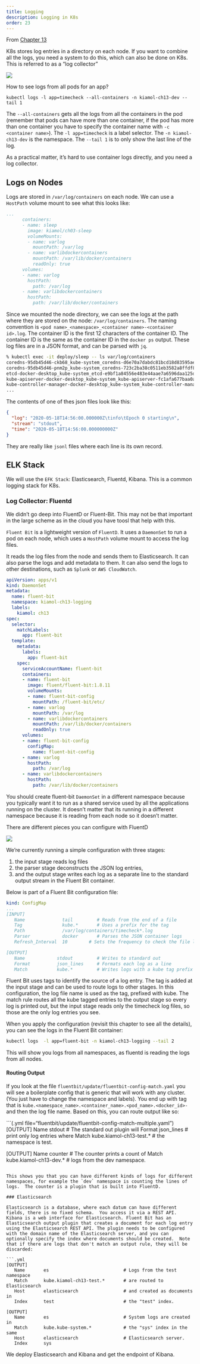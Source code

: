 ```yaml
---
title: Logging
description: Logging in K8s
order: 23
---
```


From [Chapter 13](https://livebook.manning.com/book/learn-kubernetes-in-a-month-of-lunches/chapter-13/)

K8s stores log entries in a directory on each node. If you want to combine all the logs, you need a system to do this, which can also be done on K8s.  This is referred to as a "log collector"

![](logging.png)


How to see logs from all pods for an app?

```
kubectl logs -l app=timecheck --all-containers -n kiamol-ch13-dev --tail 1
```

The `--all-containers` gets all the logs from all the containers in the pod (remember that pods can have more than one container, if the pod has more than one container you have to specify the container name with `-c <container name>`).  The `-l app=timecheck` is a label selector.  The `-n kiamol-ch13-dev` is the namespace.  The `--tail 1` is to only show the last line of the log.

As a practical matter, it's hard to use container logs directly, and you need a log collector. 


## Logs on Nodes

Logs are stored in `/var/log/containers` on each node.  We can use a `HostPath` volume mount to see what this looks like:

```.yaml
...
      containers:
      - name: sleep
        image: kiamol/ch03-sleep
        volumeMounts:
        - name: varlog
          mountPath: /var/log
        - name: varlibdockercontainers
          mountPath: /var/lib/docker/containers
          readOnly: true
      volumes:
      - name: varlog
        hostPath:
          path: /var/log
      - name: varlibdockercontainers
        hostPath:
          path: /var/lib/docker/containers
```

Since we mounted the node directory, we can see the logs at the path where they are stored on the node: `/var/log/containers`.  The naming convention is `<pod name>_<namespace>_<container name>-<container id>.log`.  The container ID is the first 12 characters of the container ID.  The container ID is the same as the container ID in the `docker ps` output.  These log files are in a JSON format, and can be parsed with `jq`.


```bash
% kubectl exec -it deploy/sleep -- ls var/log/containers
coredns-95db45d46-ckb68_kube-system_coredns-d6e70a7dabdc81bcd18d83595ae92f577036912cbf5ccb36fbf46cd95476ba0f.log
coredns-95db45d46-pnm2p_kube-system_coredns-723c2ba38c0511eb3582a8ffdf852195ae47385fc5aaddf6444888d23265b1a9.log
etcd-docker-desktop_kube-system_etcd-e9bf1a84556e483e44aae7a6596daa125d7b46c2df442f7d26b45a32de62af07.log
kube-apiserver-docker-desktop_kube-system_kube-apiserver-fc1afa677baa0aacfd6f9f9c5a675748ba2a383f17df4e99aaa8673116aa5a2e.log
kube-controller-manager-docker-desktop_kube-system_kube-controller-manager-2d3eba90c4496a5256e7f3e29a7fecf4dc5922db3364b216023806921b156fc7.log
...
```

The contents of one of thes json files look like this:

```json
{
  "log": "2020-05-18T14:56:00.000000Z\tinfo\tEpoch 0 starting\n",
  "stream": "stdout",
  "time": "2020-05-18T14:56:00.000000000Z"
}
```

They are really like `jsonl` files where each line is its own record.

## ELK Stack

We will use the `EFK Stack`: Elasticsearch, Fluentd, Kibana.  This is a common logging stack for K8s.

### Log Collector: Fluentd

:::{.callout-note}
We didn't go deep into FluentD or Fluent-Bit.  This may not be that important in the large scheme as in the cloud you have toosl that help with this.
:::

`Fluent Bit` is a lightweight version of `FluentD`.  It uses a `DaemonSet` to run a pod on each node, which uses a `HostPath` volume mount to access the log files.

It reads the log files from the node and sends them to Elasticsearch.  It can also parse the logs and add metadata to them.  It can also send the logs to other destinations, such as `Splunk` or `AWS CloudWatch`.

```.yml
apiVersion: apps/v1
kind: DaemonSet
metadata:
  name: fluent-bit
  namespace: kiamol-ch13-logging
  labels:
    kiamol: ch13
spec:
  selector:
    matchLabels:
      app: fluent-bit
  template:
    metadata:
      labels:
        app: fluent-bit
    spec:
      serviceAccountName: fluent-bit
      containers:
      - name: fluent-bit
        image: fluent/fluent-bit:1.8.11
        volumeMounts:
        - name: fluent-bit-config
          mountPath: /fluent-bit/etc/
        - name: varlog
          mountPath: /var/log
        - name: varlibdockercontainers
          mountPath: /var/lib/docker/containers
          readOnly: true
      volumes:
      - name: fluent-bit-config
        configMap:
          name: fluent-bit-config
      - name: varlog
        hostPath:
          path: /var/log
      - name: varlibdockercontainers
        hostPath:
          path: /var/lib/docker/containers
```

You should create fluent-bit `DaemonSet` in a different namespace because you typically want it to run as a shared service used by all the applications running on the cluster. It doesn't matter that its running in a different namespace because it is reading from each node so it doesn't matter.

There are different pieces you can configure with FluentD

![](fluentbit.png)

We’re currently running a simple configuration with three stages: 

1. the input stage reads log files 
2. the parser stage deconstructs the JSON log entries, 
3. and the output stage writes each log as a separate line to the standard output stream in the Fluent Bit container.

Below is part of a Fluent Bit configuration file:


```.yaml
kind: ConfigMap
...
[INPUT]
   Name              tail         # Reads from the end of a file
   Tag               kube.*       # Uses a prefix for the tag
   Path              /var/log/containers/timecheck*.log
   Parser            docker       # Parses the JSON container logs
   Refresh_Interval  10        # Sets the frequency to check the file list

[OUTPUT]
   Name            stdout         # Writes to standard out
   Format          json_lines     # Formats each log as a line
   Match           kube.*         # Writes logs with a kube tag prefix
```

Fluent Bit uses tags to identify the source of a log entry. The tag is added at the input stage and can be used to route logs to other stages. In this configuration, the log file name is used as the tag, prefixed with kube. The match rule routes all the kube tagged entries to the output stage so every log is printed out, but the input stage reads only the timecheck log files, so those are the only log entries you see.

When you apply the configuration (revisit this chapter to see all the details), you can see the logs in the Fluent Bit container:

```bash
kubectl logs  -l app=fluent-bit -n kiamol-ch13-logging --tail 2
```

This will show you logs from all namespaces, as fluentd is reading the logs from all nodes.

#### Routing Output

If you look at the file `fluentbit/update/fluentbit-config-match.yaml` you will see a boilerplate config that is generic that will work with any cluster.  (You just have to change the namespace and labels).  You end up with tag that is `kube.<namespace_name>.<container_name>.<pod_name>.<docker_id>-` and then the log file name.  Based on this, you can route output like so:

```(.yml file="fluentbit/update/fluentbit-config-match-multiple.yaml")
[OUTPUT]
   Name       stdout                     # The standard out plugin will
   Format     json_lines                 # print only log entries where
   Match      kube.kiamol-ch13-test.*    # the namespace is test.

[OUTPUT]
   Name       counter                    # The counter prints a count of
   Match      kube.kiamol-ch13-dev.*     # logs from the dev namespace.
```

This shows you that you can have different kinds of logs for different namespaces, for example the `dev` namespace is counting the lines of logs.  The counter is a plugin that is built into FluentD.

### Elasticsearch

Elasticsearch is a database, where each datum can have different fields, there is no fixed schema.  You access it via a REST API.  Kibana is a web interface for Elasticsearch. Fluent Bit has an Elasticsearch output plugin that creates a document for each log entry using the Elasticsearch REST API. The plugin needs to be configured with the domain name of the Elasticsearch server, and you can optionally specify the index where documents should be created.  Note that if there are logs that don't match an output rule, they will be discarded:

```.yml
[OUTPUT]
   Name       es                            # Logs from the test namespace
   Match      kube.kiamol-ch13-test.*       # are routed to Elasticsearch
   Host       elasticsearch                 # and created as documents in 
   Index      test                          # the "test" index.

[OUTPUT]
   Name       es                            # System logs are created in
   Match      kube.kube-system.*            # the "sys" index in the same
   Host       elasticsearch                 # Elasticsearch server.
   Index      sys
```

We deploy Elasticsearch and Kibana and get the endpoint of Kibana.  

